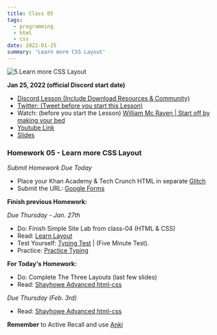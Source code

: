 ```yaml
---
title: Class 05
tags:
  - programming
  - html
  - css
date: 2022-01-25
summary: 'Learn more CSS Layout'
---
```


![5.Learn more CSS Layout](https://cdn.hashnode.com/res/hashnode/image/upload/v1676567613903/Mdqs9gal-.png?auto=compress)

**Jan 25, 2022 (official Discord start date)**

- [Discord Lesson (Include Download Resources & Community)](https://discord.com/channels/735923219315425401/738891289071714388/935663546036015136)
- [Twitter: (Tweet before you start this Lesson)](https://twitter.com/leonnoel/status/1486104346227970050)
- Watch: (before you start the Lesson) [William Mc Raven | Start off by making your bed](https://www.youtube.com/watch?v=3sK3wJAxGfs&feature=youtu.be)
- [Youtube Link](https://www.youtube.com/watch?v=P3c3ZPNAen8)
- [Slides](https://slides.com/leonnoel/100devs2-css-more-basics)

### Homework 05 - Learn more CSS Layout

_Submit Homework Due Today_

- Place your Khan Academy & Tech Crunch HTML in separate [Glitch](https://glitch.com/)
- Submit the URL: [Google Forms](https://forms.gle/w9Awq51mxmcYHy4h7)

**Finish previous Homework:**

_Due Thursday - Jan. 27th_

- Do: Finish Simple Site Lab from class-04 (HTML & CSS)
- Read: [Learn Layout](https://learnlayout.com/)
- Test Yourself: [Typing Test](https://www.typingtest.com/) | (Five Minute Test).
- Practice: [Practice Typing](https://www.keybr.com/)

**For Today's Homework:**

- Do: Complete The Three Layouts (last few slides)
- Read: [Shayhowe Advanced html-css](https://learn.shayhowe.com/advanced-html-css/responsive-web-design/)

_Due Thursday (Feb. 3rd)_

- Read: [Shayhowe Advanced html-css](https://learn.shayhowe.com/advanced-html-css/)

**Remember** to Active Recall and use [Anki](https://apps.ankiweb.net/)
